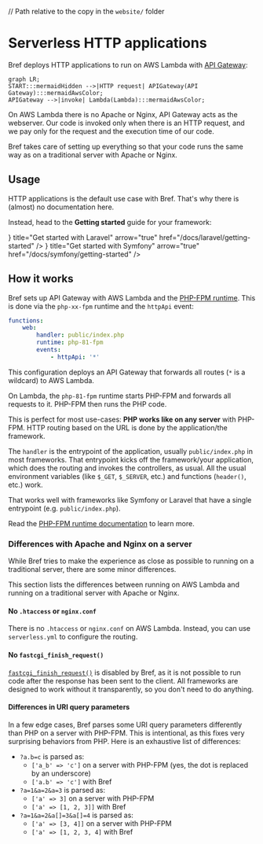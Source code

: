 // Path relative to the copy in the `website/` folder

# Serverless HTTP applications

Bref deploys HTTP applications to run on AWS Lambda with [API Gateway](https://aws.amazon.com/api-gateway/):

```mermaid
graph LR;
START:::mermaidHidden -->|HTTP request| APIGateway(API Gateway):::mermaidAwsColor;
APIGateway -->|invoke| Lambda(Lambda):::mermaidAwsColor;
```

On AWS Lambda there is no Apache or Nginx, API Gateway acts as the webserver. Our code is invoked only when there is an HTTP request, and we pay only for the request and the execution time of our code.

Bref takes care of setting up everything so that your code runs the same way as on a traditional server with Apache or Nginx.

## Usage

HTTP applications is the default use case with Bref. That's why there is (almost) no documentation here.

Instead, head to the **Getting started** guide for your framework:

<Cards num={2}>
    <Card icon={<LaravelIcon />} title="Get started with Laravel" arrow="true" href="/docs/laravel/getting-started" />
    <Card icon={<SymfonyIcon />} title="Get started with Symfony" arrow="true" href="/docs/symfony/getting-started" />
    <Card title="Get started with any PHP framework" arrow="true" href="/docs/default/getting-started" />
</Cards>

## How it works

Bref sets up API Gateway with AWS Lambda and the [PHP-FPM runtime](../runtimes/fpm-runtime.mdx). This is done via the `php-xx-fpm` runtime and the `httpApi` event:

```yml filename="serverless.yml"
functions:
    web:
        handler: public/index.php
        runtime: php-81-fpm
        events:
            - httpApi: '*'
```

This configuration deploys an API Gateway that forwards all routes (`*` is a wildcard) to AWS Lambda.

On Lambda, the `php-81-fpm` runtime starts PHP-FPM and forwards all requests to it. PHP-FPM then runs the PHP code.

This is perfect for most use-cases: **PHP works like on any server** with PHP-FPM. HTTP routing based on the URL is done by the application/the framework.

The `handler` is the entrypoint of the application, usually `public/index.php` in most frameworks. That entrypoint kicks off the framework/your application, which does the routing and invokes the controllers, as usual. All the usual environment variables (like `$_GET`, `$_SERVER`, etc.) and functions (`header()`, etc.) work.

That works well with frameworks like Symfony or Laravel that have a single entrypoint (e.g. `public/index.php`).

Read the [PHP-FPM runtime documentation](../runtimes/fpm-runtime.mdx) to learn more.

### Differences with Apache and Nginx on a server

While Bref tries to make the experience as close as possible to running on a traditional server, there are some minor differences.

This section lists the differences between running on AWS Lambda and running on a traditional server with Apache or Nginx.

#### No `.htaccess` or `nginx.conf`

There is no `.htaccess` or `nginx.conf` on AWS Lambda. Instead, you can use `serverless.yml` to configure the routing.

#### No `fastcgi_finish_request()`

[`fastcgi_finish_request()`](https://www.php.net/manual/en/function.fastcgi-finish-request.php) is disabled by Bref, as it is not possible to run code after the response has been sent to the client. All frameworks are designed to work without it transparently, so you don't need to do anything.

#### Differences in URI query parameters

In a few edge cases, Bref parses some URI query parameters differently than PHP on a server with PHP-FPM. This is intentional, as this fixes very surprising behaviors from PHP. Here is an exhaustive list of differences:

- `?a.b=c` is parsed as:
    - `['a_b' => 'c']` on a server with PHP-FPM (yes, the dot is replaced by an underscore)
    - `['a.b' => 'c']` with Bref
- `?a=1&a=2&a=3` is parsed as:
    - `['a' => 3]` on a server with PHP-FPM
    - `['a' => [1, 2, 3]]` with Bref
- `?a=1&a=2&a[]=3&a[]=4` is parsed as:
    - `['a' => [3, 4]]` on a server with PHP-FPM
    - `['a' => [1, 2, 3, 4]` with Bref
